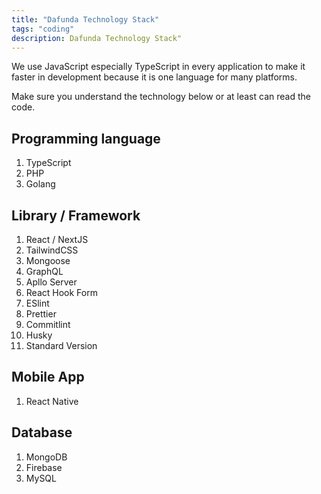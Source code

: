 ```yaml
---
title: "Dafunda Technology Stack"
tags: "coding"
description: Dafunda Technology Stack"
---
```


We use JavaScript especially TypeScript in every application to make it faster
in development because it is one language for many platforms.

Make sure you understand the technology below or at least can read the code.

## Programming language

1. TypeScript
2. PHP
3. Golang

## Library / Framework

1. React / NextJS
2. TailwindCSS
3. Mongoose
4. GraphQL
5. Apllo Server
6. React Hook Form
7. ESlint
8. Prettier
9. Commitlint
10. Husky
11. Standard Version

## Mobile App

1. React Native

## Database

1. MongoDB
2. Firebase
3. MySQL
